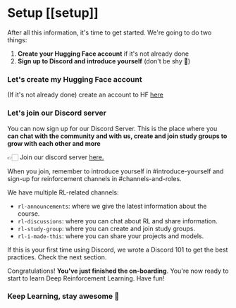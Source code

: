# Setup [[setup]]

After all this information, it's time to get started. We're going to do two things:

1. **Create your Hugging Face account** if it's not already done
2. **Sign up to Discord and introduce yourself** (don't be shy 🤗)

### Let's create my Hugging Face account

(If it's not already done) create an account to HF <a href="https://huggingface.co/join">here</a>

### Let's join our Discord server

You can now sign up for our Discord Server. This is the place where you **can chat with the community and with us, create and join study groups to grow with each other and more**

👉🏻 Join our discord server <a href="https://discord.gg/ydHrjt3WP5">here.</a>

When you join, remember to introduce yourself in #introduce-yourself and sign-up for reinforcement channels in #channels-and-roles.

We have multiple RL-related channels:
- `rl-announcements`: where we give the latest information about the course.
- `rl-discussions`: where you can chat about RL and share information.
- `rl-study-group`: where you can create and join study groups.
- `rl-i-made-this`: where you can share your projects and models.

If this is your first time using Discord, we wrote a Discord 101 to get the best practices. Check the next section.

Congratulations! **You've just finished the on-boarding**. You're now ready to start to learn Deep Reinforcement Learning. Have fun!


### Keep Learning, stay awesome 🤗
